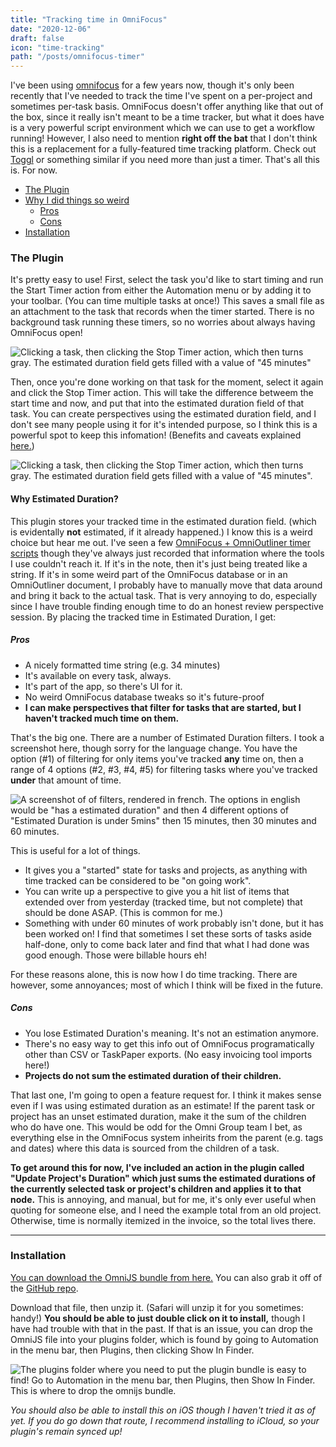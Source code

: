 ```yaml
---
title: "Tracking time in OmniFocus"
date: "2020-12-06"
draft: false
icon: "time-tracking"
path: "/posts/omnifocus-timer"
---
```


I've been using [<Annotated icon="omnifocus">omnifocus</Annotated>](https://www.omnigroup.com/omnifocus/) for a few years now, though it's only been recently that I've needed to track the time I've spent on a per-project and sometimes per-task basis. OmniFocus doesn't offer anything like that out of the box, since it really isn't meant to be a time tracker, but what it does have is a very powerful script environment which we can use to get a workflow running! However, I also need to mention **<Emphasis>right off the bat</Emphasis>** that I don't think this is a replacement for a fully-featured time tracking platform. Check out [Toggl](https://toggl.com) or something similar if you need more than just a timer. That's all this is. For now.

* [The Plugin](#the-plugin)
* [Why I did things so weird](#why-estimated-duration)
  * [Pros](#pros)
  * [Cons](#cons)
* [Installation](#installation)

### The Plugin

It's pretty easy to use! First, select the task you'd like to start timing and run the Start Timer action from either the Automation menu or by adding it to your toolbar. (You can time multiple tasks at once!) This saves a small file as an attachment to the task that records when the timer started. There is no background task running these timers, so no worries about always having OmniFocus open!

![Clicking a task, then clicking the Stop Timer action, which then turns gray. The estimated duration field gets filled with a value of "45 minutes"](../../assets/images/posts/of-timer-start-timer.gif)

Then, once you're done working on that task for the moment, select it again and click the Stop Timer action. This will take the difference betweem the start time and now, and put that into the estimated duration field of that task. You can create perspectives using the estimated duration field, and I don't see many people using it for it's intended purpose, so I think this is a powerful spot to keep this infomation! (Benefits and caveats explained [here.](#why-estimated-duration))

![Clicking a task, then clicking the Stop Timer action, which then turns gray. The estimated duration field gets filled with a value of "45 minutes".](../../assets/images/posts/of-timer-stop-timer.gif)

#### Why Estimated Duration?
This plugin stores your tracked time in the estimated duration field. (which is evidentally **not** estimated, if it already happened.) I know this is a weird choice but hear me out. I've seen a few [OmniFocus + OmniOutliner timer scripts](https://twitter.com/toi_wah/status/954588596131921921) though they've always just recorded that information where the tools I use couldn't reach it. If it's in the note, then it's just being treated like a string. If it's in some weird part of the OmniFocus database or in an OmniOutliner document, I probably have to manually move that data around and bring it back to the actual task. That is <Emphasis>very annoying</Emphasis> to do, especially since I have trouble finding enough time to do an honest <Annotated icon="coffee">review</Annotated> perspective session. By placing the tracked time in Estimated Duration, I get:

##### Pros
* A nicely formatted time string (e.g. 34 minutes)
* It's available on every task, always.
* It's part of the app, so there's UI for it.
* No weird OmniFocus database tweaks so it's future-proof
* **I can make perspectives that filter for tasks that are started, but I haven't tracked much time on them.**

That's the big one. There are a number of Estimated Duration filters. I took a screenshot here, though sorry for the language change. You have the option (#1) of filtering for only items you've tracked **any** time on, then a range of 4 options (#2, #3, #4, #5) for filtering tasks where you've tracked **under** that amount of time.


![A screenshot of of filters, rendered in french. The options in english would be "has a estimated duration" and then 4 different options of "Estimated Duration is under 5mins" then 15 minutes, then 30 minutes and 60 minutes.](../../assets/images/posts/of-timer-filters.png)

This is useful for a lot of things.

* It gives you a "started" state for tasks and projects, as anything with time tracked can be considered to be "on going work".
* You can write up a perspective to give you a hit list of items that extended over from yesterday (tracked time, but not complete) that should be done ASAP. (This is common for me.)
* Something with under 60 minutes of work probably isn't done, but it has been worked on! I find that sometimes I set these sorts of tasks aside half-done, only to come back later and find that what I had done was good enough. Those were billable hours eh!

For these reasons alone, this is now how I do time tracking. There are however, some annoyances; most of which I think will be fixed in the future.

##### Cons
* You lose Estimated Duration's meaning. It's not an estimation anymore.
* There's no easy way to get this info out of OmniFocus programatically other than CSV or TaskPaper exports. (No easy invoicing tool imports here!)
* **Projects do not sum the estimated duration of their children.**

That last one, I'm going to open a feature request for. I think it makes sense even if I was using estimated duration as an estimate! If the parent task or project has an unset estimated duration, make it the sum of the children who do have one. This would be odd for the Omni Group team I bet, as everything else in the OmniFocus system inheirits from the parent (e.g. tags and dates) where this data is sourced from the children of a task.

**To get around this for now, I've included an action in the plugin called "Update Project's Duration" which just sums the estimated durations of the currently selected task or project's children and applies it to that node.** This is annoying, and manual, but for me, it's only ever useful when quoting for someone else, and I need the example total from an old project. Otherwise, time is normally itemized in the invoice, so the total lives there.

---

### Installation

[You can download the OmniJS bundle from here.](https://graypegg.com/stuff/OFTimer.omnifocusjs.zip) You can also grab it off of the [GitHub repo](https://github.com/graypegg/omnifocus-timer).

Download that file, then unzip it. (Safari will unzip it for you sometimes: handy!) **You should be able to just double click on it to install,** though I have had trouble with that in the past. If that is an issue, you can drop the OmniJS file into your plugins folder, which is found by going to Automation in the menu bar, then Plugins, then clicking Show In Finder.

![The plugins folder where you need to put the plugin bundle is easy to find! Go to Automation in the menu bar, then Plugins, then Show In Finder. This is where to drop the omnijs bundle.](../../assets/images/posts/of-timer-install.gif)

*You should also be able to install this on iOS though I haven't tried it as of yet. If you do go down that route, I recommend installing to iCloud, so your plugin's remain synced up!*